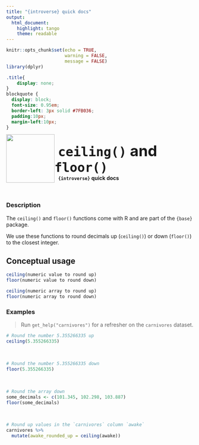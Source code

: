 ```yaml
---
title: "{introverse} quick docs"
output: 
  html_document:
    highlight: tango
    theme: readable
---
```



```r
knitr::opts_chunk$set(echo = TRUE, 
                      warning = FALSE, 
                      message = FALSE)
library(dplyr)
```

```css
.title{
    display: none;
}
blockquote {
  display: block;
  font-size: 0.95em;
  border-left: 3px solid #7FB036;
  padding:10px;
  margin-left:10px;
}
```

<div>
<br>
 <img src = "logo.png" style = "float:left;height:130px;margin-top:-20px;">
 <span style = "font-weight:bold;font-size:40px;"> 
  &nbsp;<code>ceiling()</code> and <code>floor()</code>
 </span>
 <br>
 <b>&nbsp;&nbsp;&nbsp;<code>{introverse}</code> quick docs</b>
</div>
<br>

### Description

The `ceiling()` and `floor()` functions come with R and are part of the `{base}` package.
  
We use these functions to round decimals up (`ceiling()`) or down (`floor()`) to the closest integer.

## Conceptual usage 

```r
ceiling(numeric value to round up)
floor(numeric value to round down)

ceiling(numeric array to round up)
floor(numeric array to round down)
```

### Examples

> Run `get_help("carnivores")` for a refresher on the `carnivores` dataset.


```r
# Round the number 5.355266335 up
ceiling(5.355266335)
```

<br>

```r
# Round the number 5.355266335 down
floor(5.355266335)
```

<br>

```r
# Round the array down
some_decimals <- c(101.345, 102.298, 103.887)
floor(some_decimals)
```

<br>

```r
# Round up values in the `carnivores` column `awake`
carnivores %>%
  mutate(awake_rounded_up = ceiling(awake))
```

